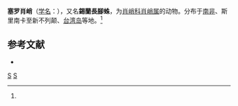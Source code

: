 {{Speciesbox
| taxon = Tetragnatha ceylonica
| image = Tetragnatha.ceylonica.female.1.-.tanikawa.jpg
| binomial_authority = (Cambridge, 1869)<ref name='id13416'>{{cite web| url =http://www.bioinfo.cn/db05/BjdwSpecies.php?action=view&id=13416| title =塞罗肖峭| work =《中国动物物种编目数据库》| publisher =中国科学院微生物研究所| author =中国科学院动物研究所| accessdate =2009-04-28| deadurl =yes| archiveurl =https://web.archive.org/web/20160305035457/http://www.bioinfo.cn/db05/BjdwSpecies.php?action=view&id=13416| archivedate =2016-03-05}}</ref>
}}

'''塞罗肖峭'''（[[学名|学名]]：{{lang|la|''Tetragnatha ceylonica''}}），又名'''錫蘭長腳蛛'''，为[[肖峭科|肖峭科]][[肖峭属|肖峭属]]的动物。分布于[[南非|南非]]、斯里南卡至新不列颠、[[台湾岛|台湾岛]]等地。<ref name='id13416'/>

== 参考文献 ==
{{reflist}}
* {{TaiBNET| zh=錫蘭長腳蛛 | id=312622 | binomial=Tetragnatha ceylonica | authority=O. P.-Cambridge, 1869 | var= | accessdate=2013-01-24}}

{{taxonbar}}
[[Category:_1869年描述的动物|S]]
[[Category:肖峭属|S]]